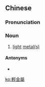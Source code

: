 {{also|轻金属}}
==Chinese==
{{zh-forms|s=轻金属|type=12}}

===Pronunciation===
{{zh-pron
|m=qīngjīnshǔ
|cat=n
}}

===Noun===
{{zh-noun}}

# [[light]] [[metal|metal(s)]]

====Antonyms====
* {{zh-l|重金屬}}

[[ko:輕金屬]]